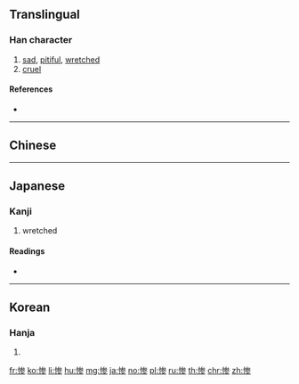 {{also|慘}}
==Translingual==

===Han character===
{{Han char|rn=61|rad=心|as=08|sn=11|four=|canj=PIKH|ids=⿰忄参}}

# [[sad]], [[pitiful]], [[wretched]]
# [[cruel]]

====References====
* {{Han ref|kx=0392.181|dkj=10850|dj=0728.030|hdz=42320.010|uh=60E8|ud=24808}}

----

==Chinese==
{{zh-see|慘}}

----

==Japanese==

===Kanji===
{{ja-kanji|grade=c|rs=心08}}

# wretched
====Readings====
* {{ja-readings|goon=[[そん]] (son) {{non-joyo-reading}}|kanon=[[さん]] (san)|kanyoon=[[ざん]] (zan)|kun=[[みじめ]] (mijime), [[いたむ]] (itamu)}}

----

==Korean==

===Hanja===
{{ko-hanja|hangeul=[[참]], [[침]]|eumhun=|rv=cham, chim|mr=ch'am, ch'im|y=cham, chim}}

# {{defn|lang=ko|sort=心08}}

[[fr:惨]]
[[ko:惨]]
[[li:惨]]
[[hu:惨]]
[[mg:惨]]
[[ja:惨]]
[[no:惨]]
[[pl:惨]]
[[ru:惨]]
[[th:惨]]
[[chr:惨]]
[[zh:惨]]